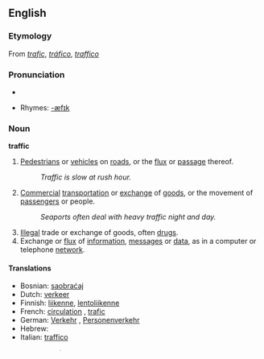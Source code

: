 ==English==
{{wikipedia}}
===Etymology===
From {{F.}} ''[[trafic]]'', {{S.}} ''[[tráfico]]'', {{It.}} ''[[traffico]]''

===Pronunciation===
*{{audio|en-us-traffic.ogg|Audio (US)}}

*Rhymes: [[Rhymes:English:-æfɪk|-æfɪk]]

===Noun===
'''traffic'''  {{uncountable}}

# [[pedestrian|Pedestrians]] or [[vehicle]]s on [[road]]s, or the [[flux]] or [[passage]] thereof.
#: ''Traffic is slow at rush hour.''
# [[commercial|Commercial]] [[transportation]] or [[exchange]] of [[goods]], or the movement of [[passenger]]s or people.
#: ''Seaports often deal with heavy traffic night and day.''
# [[illegal|Illegal]] trade or exchange of goods, often [[drug]]s.
# Exchange or [[flux]] of [[information]], [[message]]s or [[data]], as in a computer or telephone [[network]].

====Translations====
{{trans-top|pedestrians or vehicles on roads or on the air}}
*Bosnian: [[saobraćaj]] {{m}}
*Dutch: [[verkeer]] {{n}}
*Finnish: [[liikenne]], [[lentoliikenne]]
*French: [[circulation]] {{f}}, [[trafic]] {{m}}
*German: [[Verkehr]] {{m}}, [[Personenverkehr]] {{m}}
*Hebrew: {{he-translation|תנועה|tnu`á|wv=תְּנוּעָה}} {{f}}
*Italian: [[traffico]] {{m}}
{{trans-mid}}
*Japanese: [[交通]] ([[こうつう]], kōtsū)
*Malayalam: [[ഗതാഗതം]] (gathaagatham)
*Portuguese: [[tráfego]] {{m}}, [[trânsito]] {{m}}
*Russian: [[движение]] (dvižénije) {{n}}
*Serbian:
*:Cyrillic: [[саобраћај]] {{m}}
*:Roman: [[saobraćaj]] {{m}}
*Swedish: [[trafik]] {{c}}, [[samfärdsel]] {{c}}
{{trans-bottom}}

{{trans-top|commercial transportation or exchange of goods}}
*Bosnian: [[promet]] {{m}}
*Dutch: [[handel]] {{m}}, [[verkeer]] {{n}}
*Finnish: [[kauppa]]
*German: [[Verkehr]] {{m}}, [[Warenverkehr]] {{m}}
*Italian: [[traffico]] {{m}}
{{trans-mid}}
*Japanese: [[取引]] (とりひき, [[torihiki]])
*Portuguese: [[tráfego]] {{m}}
*Russian: [[торговля]] (torgóvlja) {{f}}
*Serbian:
*:Cyrillic: [[промет]] {{m}}
*:Roman: [[promet]] {{m}}
*Swedish: [[handel]] {{c}}
{{trans-bottom}}

{{trans-top|illegal trade or exchange of goods, often drugs}}
*Dutch: [[zwarte handel]] {{m}}
*Finnish: [[mustapörssi]]
*French: [[traite]] {{f}}, [[trafic]] {{m}}
*Hebrew: {{he-translation|סחר|sákhar}} {{m}}
*Italian: [[tratta]] {{f}}
{{trans-mid}}
*Japanese: [[取引]] (とりひき, [[torihiki]])
*Portuguese: [[trata]] {{f}}, [[tráfico]] {{m}}
*Romanian: [[trata]] {{f}}
*Russian: [[торговля]] (torgóvlja) {{f}}
*Spanish: [[trata]] {{f}}
*Swedish: [[illegal handel]] {{c}}, [[trafficking]] {{c}} (about people)
{{trans-bottom}}

{{trans-top|exchange or flux of information, messages or data}}
*Dutch: [[verkeer]] {{n}}
*Finnish: [[tietoliikenne]]
*German: [[Verkehr]] {{m}}, [[Datenverkehr]] {{m}}
*Hebrew: {{he-translation|עומס|ómes}} {{m}}
*Italian: [[traffico]] {{m}}
{{trans-mid}}
*Japanese: [[交信]] (こうしん, [[kōshin]])
*Portuguese: [[tráfego]] {{m}}, [[trânsito]] {{m}}
*Swedish: [[trafik]] {{c}}
{{trans-bottom}}

=====Translations to be checked=====
*{{ttbc|Arabic}}: {{ARchar|[[مرور]]}} {{Unicode|(murú:r)}} {{m}}
*{{ttbc|Chinese}}: [[交通]] (jiāotōng)
*{{ttbc|Hungarian}}: [[forgalom]]
*{{ttbc|Indonesian}}: [[lalu-lintas]]
*{{ttbc|Interlingua}}: [[circulation]]; [[traffico]]
*{{ttbc|Korean}}: [[교통]] (gyotong)
*{{ttbc|Spanish}}: [[tráfico]] {{m}}
*{{ttbc|Ukrainian}}: [[рух]] (ruχ) {{m}}

===Verb===
{{en-infl-reg-consonant|traffic||k}} 
# {{intransitive}} To pass goods and [[commodity|commodities]] from one person to another for an equivalent in goods or money; to buy or sell goods; to [[barter]]; to [[trade]].
# {{intransitive}} To trade [[meanly]] or [[mercenarily]]; to [[bargain]].
# {{transitive}} To exchange in traffic; to effect by a bargain or for a [[consideration]].

====Translations====
{{trans-top|To pass goods and commodities from one person to another for an equivalent in goods or money}}
*Hebrew: {{he-translation|לסחור|liskhór}}
{{trans-mid}}
{{trans-bottom}}

{{trans-top|To trade meanly or mercenarily;}}
{{trans-mid}}
{{trans-bottom}}

{{trans-top|To exchange in traffic; to effect by a bargain or for a consideration}}
{{trans-mid}}
{{trans-bottom}}

===References===
{{R:Webster 1913}}

[[fa:traffic]]
[[fr:traffic]]
[[io:traffic]]
[[id:traffic]]
[[it:traffic]]
[[hu:traffic]]
[[ja:traffic]]
[[pl:traffic]]
[[fi:traffic]]
[[ta:traffic]]
[[vi:traffic]]
[[tr:traffic]]
[[zh:traffic]]